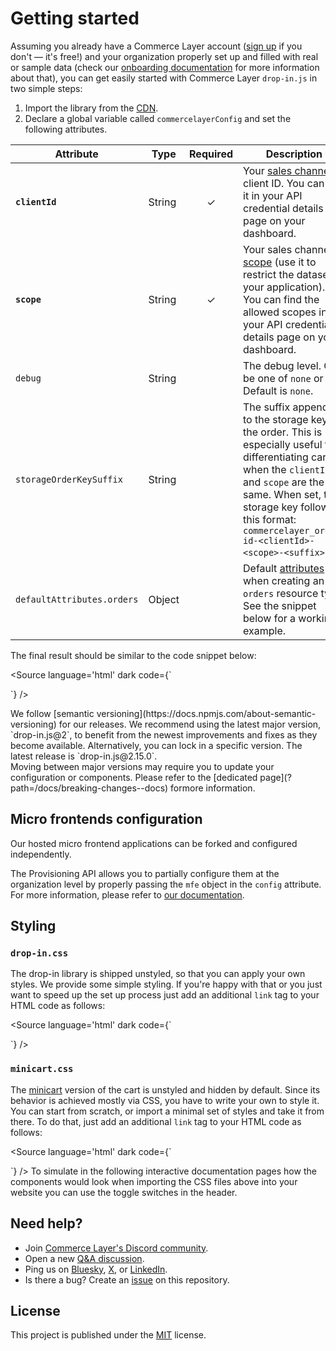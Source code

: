 
<Meta title="Getting started" />

# Getting started

Assuming you already have a Commerce Layer account ([sign up](https://dashboard.commercelayer.io/sign_up) if you don't — it's free!) and your organization properly set up and filled with real or sample data (check our [onboarding documentation](https://docs.commercelayer.io/core/welcome) for more information about that), you can get easily started with Commerce Layer `drop-in.js` in two simple steps:

1. Import the library from the [CDN](https://cdn.jsdelivr.net/npm/@commercelayer/drop-in.js@2/dist/drop-in/drop-in.esm.js).
2. Declare a global variable called `commercelayerConfig` and set the following attributes.

| Attribute                   | Type   | Required | Description                                                                                                                                                                                                                                                  |
|-----------------------------|--------|:--------:|--------------------------------------------------------------------------------------------------------------------------------------------------------------------------------------------------------------------------------------------------------------|
| **`clientId`**              | String |     ✓    | Your [sales channel](https://docs.commercelayer.io/core/api-credentials#sales-channel) client ID. You can find it in your API credential details page on your dashboard.                                                                                     |
| **`scope`**                 | String |     ✓    | Your sales channel [scope](https://docs.commercelayer.io/core/authentication#authorization-scopes) (use it to restrict the dataset of your application). You can find the allowed scopes in your API credential details page on your dashboard.              |
| `debug`                     | String |          | The debug level. Can be one of `none` or `all`. Default is `none`.                                                                                                                                                                                           |
| `storageOrderKeySuffix`     | String |          | The suffix appended to the storage key for the order. This is especially useful for differentiating carts when the `clientId` and `scope` are the same. When set, the storage key follows this format: `commercelayer_order-id-<clientId>-<scope>-<suffix>`. |
| `defaultAttributes.orders`  | Object |          | Default [attributes](https://docs.commercelayer.io/core/api-reference/orders/object) when creating an `orders` resource type. See the snippet below for a working example.                                                                                   |


The final result should be similar to the code snippet below:

<Source language='html' dark code={`
<script type="module" src="https://cdn.jsdelivr.net/npm/@commercelayer/drop-in.js@2/dist/drop-in/drop-in.esm.js"></script>

<script>
  window.commercelayerConfig = {
    clientId: 'kuSKPbeKbU9LG9LjndzieKWRcfiXFuEfO0OYHXKH9J8',
    scope: '${getSelectedScopeValue()}',
    debug: 'all', // default is 'none'
    defaultAttributes: {
      orders: {
        /**
         * The preferred language code (ISO 639-1) to be used when communicating with the customer.
         * If the language is supported, the hosted checkout will be localized accordingly.
         * @default 'en'
         */
        language_code: 'en',
        /**
         * The URL the cart's *Continue shopping* button points to. This is also used in the thank you page.
         * @optional
         */
        return_url: 'https://example.com'
      }
    }
  }
</script>
`} />

<Alert title="Semantic versioning" type="info">
  We follow [semantic versioning](https://docs.npmjs.com/about-semantic-versioning) for our releases.
  We recommend using the latest major version, `drop-in.js@2`, to benefit from the newest improvements and fixes as they become available.
  Alternatively, you can lock in a specific version. The latest release is `drop-in.js@2.15.0`.
</Alert>

<br />

<Alert title="Breaking changes" type="warning">
  Moving between major versions may require you to update your configuration or components. Please refer to the [dedicated page](?path=/docs/breaking-changes--docs) formore information.
</Alert>

## Micro frontends configuration

Our hosted micro frontend applications can be forked and configured independently.

The Provisioning API allows you to partially configure them at the organization level by properly passing the `mfe` object in the `config` attribute.
For more information, please refer to [our documentation](https://docs.commercelayer.io/provisioning/api-reference/organizations#micro-frontends-configuration).

## Styling

### `drop-in.css`

The drop-in library is shipped unstyled, so that you can apply your own styles. We provide some simple styling. If you're happy with that or you just want to speed up the set up process just add an additional `link` tag to your HTML code as follows:

<Source language='html' dark code={`
<link href="https://cdn.jsdelivr.net/npm/@commercelayer/drop-in.js@2/dist/drop-in/drop-in.css" rel="stylesheet" />
`} />

### `minicart.css`

The [minicart](?path=/docs/components-cart-cl-cart-minicart--docs) version of the cart is unstyled and hidden by default. Since its behavior is achieved mostly via CSS, you have to write your own to style it. You can start from scratch, or import a minimal set of styles and take it from there. To do that, just add an additional `link` tag to your HTML code as follows:

<Source language='html' dark code={`
<link href="https://cdn.jsdelivr.net/npm/@commercelayer/drop-in.js@2/dist/drop-in/minicart.css" rel="stylesheet" />
`} />

<Alert title="Applying styles" type="info">
  To simulate in the following interactive documentation pages how the components would look when importing the CSS files above into your website you can use the toggle switches in the header.
</Alert>

## Need help?

- Join [Commerce Layer's Discord community](https://discord.gg/commercelayer).
- Open a new [Q&A discussion](https://github.com/commercelayer/drop-in.js/discussions/categories/q-a).
- Ping us on [Bluesky](https://bsky.app/profile/commercelayer.io), [X](https://x.com/commercelayer), or [LinkedIn](https://www.linkedin.com/company/commerce-layer).
- Is there a bug? Create an [issue](https://github.com/commercelayer/drop-in.js/issues) on this repository.


## License

This project is published under the [MIT](https://github.com/commercelayer/drop-in.js/blob/main/LICENSE) license.
